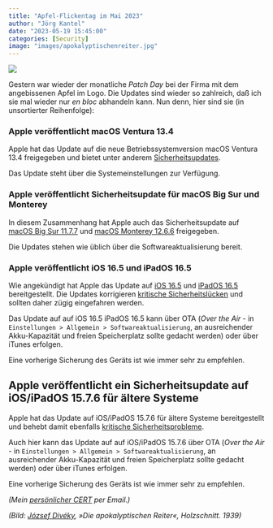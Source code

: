 ```yaml
---
title: "Apfel-Flickentag im Mai 2023"
author: "Jörg Kantel"
date: "2023-05-19 15:45:00"
categories: [Security]
image: "images/apokalyptischenreiter.jpg"
---
```


[![](images/apokalyptischenreiter-b.jpg)](https://www.zvab.com/apokalyptischen-Reiter-Holzschnitt-1939-Stock-links/30135245005/bd#&gid=1&pid=1)

Gestern war wieder der monatliche *Patch Day* bei der Firma mit dem angebissenen Apfel im Logo. Die Updates sind wieder so zahlreich, daß ich sie mal wieder nur *en bloc* abhandeln kann. Nun denn, hier sind sie (in unsortierter Reihenfolge):

### Apple veröffentlicht macOS Ventura 13.4

Apple hat das Update auf die  neue Betriebssystemversion macOS Ventura 13.4 freigegeben und bietet unter anderem [Sicherheitsupdates](https://support.apple.com/de-de/HT213758).

Das Update steht über die Systemeinstellungen zur Verfügung.

### Apple veröffentlicht Sicherheitsupdate für macOS Big Sur und Monterey

In diesem Zusammenhang hat Apple auch das Sicherheitsupdate auf [macOS Big Sur 11.7.7](https://support.apple.com/de-de/HT213760) und [macOS Monterey 12.6.6](https://support.apple.com/de-de/HT213759) freigegeben.

Die Updates stehen wie üblich über die Softwareaktualisierung bereit.

### Apple veröffentlicht iOS 16.5 und iPadOS 16.5

Wie angekündigt hat Apple  das Update auf [iOS 16.5](https://support.apple.com/en-us/HT213407) und [iPadOS 16.5](https://support.apple.com/en-us/HT213408) bereitgestellt. Die Updates korrigieren [kritische Sicherheitslücken](https://support.apple.com/de-de/HT213757) und sollten daher zügig eingefahren werden.

Das Update auf auf iOS 16.5 iPadOS 16.5 kann über OTA (*Over the Air* - in `Einstellungen > Allgemein > Softwareaktualisierung`, an ausreichender Akku-Kapazität und freien Speicherplatz sollte gedacht werden) oder über iTunes erfolgen.

Eine vorherige Sicherung des Geräts ist wie immer sehr zu empfehlen.

## Apple veröffentlicht ein Sicherheitsupdate auf iOS/iPadOS 15.7.6 für ältere Systeme

Apple hat das Update auf iOS/iPadOS 15.7.6 für ältere Systeme bereitgestellt und behebt damit  ebenfalls [kritische  Sicherheitsprobleme](https://support.apple.com/de-de/HT213765).

Auch hier kann das Update auf auf iOS/iPadOS 15.7.6 über OTA (*Over the Air* - in `Einstellungen > Allgemein > Softwareaktualisierung`, an ausreichender Akku-Kapazität und freien Speicherplatz sollte gedacht werden) oder über iTunes erfolgen.

Eine vorherige Sicherung des Geräts ist wie immer sehr zu empfehlen.

*(Mein [persönlicher CERT](http://www.gwdg.de/~mreiman1/) per Email.)*

*(Bild: [József Divéky](https://de.wikipedia.org/wiki/J%C3%B3zsef_Div%C3%A9ky), »Die apokalyptischen Reiter«, Holzschnitt. 1939)*
